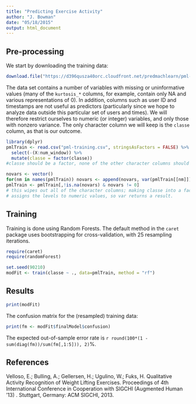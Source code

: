 ```yaml
---
title: "Predicting Exercise Activity"
author: "J. Bowman"
date: "05/18/2015"
output: html_document
---
```




## Pre-processing

We start by downloading the training data:

```r

download.file("https://d396qusza40orc.cloudfront.net/predmachlearn/pml-training.csv", destfile = "pml-training.csv", method = "curl")

```

The data set contains a number of variables with missing or uninformative values (many of the `kurtosis_*` columns, for example, contain only NA and various representations of 0). In addition, columns such as user ID and timestamps are not useful as predictors (particularly since we hope to analyze data outside this particular set of users and times). We will therefore restrict ourselves to numeric (or integer) variables, and only those with nonzero variance. The only character column we will keep is the `classe` column, as that is our outcome.

```r
library(dplyr)
pmlTrain <- read.csv("pml-training.csv", stringsAsFactors = FALSE) %>%
  select(-(X:num_window)) %>%
  mutate(classe = factor(classe))
#classe should be a factor, none of the other character columns should be

novars <- vector()
for(nm in names(pmlTrain)) novars <- append(novars, var(pmlTrain[[nm]]))
pmlTrain <- pmlTrain[,!is.na(novars) & novars != 0]
# this wipes out all of the character columns; making classe into a factor
# assigns the levels to numeric values, so var returns a result.
```

## Training
Training is done using Random Forests. The default method in the `caret` package uses bootstrapping for cross-validation, with 25 resampling iterations.

```r
require(caret)
require(randomForest)

set.seed(90210)
modFit <- train(classe ~ ., data=pmlTrain, method = "rf")

```

## Results
```r
print(modFit)
```

The confusion matrix for the (resampled) training data:

```r
print(fm <- modFit$finalModel$confusion)
```

The expected out-of-sample error rate is `r round(100*(1 - sum(diag(fm))/sum(fm[,1:5])), 2)`%.

## References

Velloso, E.; Bulling, A.; Gellersen, H.; Ugulino, W.; Fuks, H. Qualitative Activity Recognition of Weight Lifting Exercises. Proceedings of 4th International Conference in Cooperation with SIGCHI (Augmented Human '13) . Stuttgart, Germany: ACM SIGCHI, 2013.